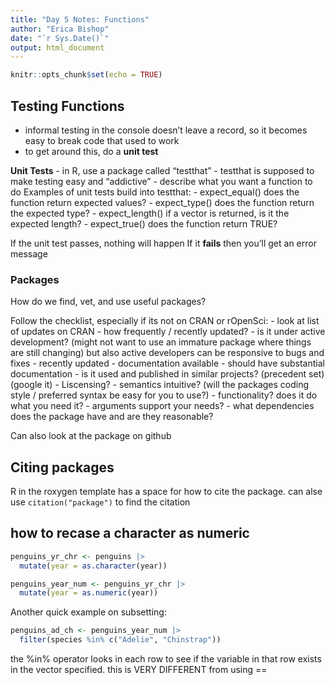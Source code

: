 ```yaml
---
title: "Day 5 Notes: Functions"
author: "Erica Bishop"
date: "`r Sys.Date()`"
output: html_document
---
```


```r
knitr::opts_chunk$set(echo = TRUE)
```

## Testing Functions

-   informal testing in the console doesn't leave a record, so it becomes easy to break code that used to work
-   to get around this, do a **unit test**

**Unit Tests**
-   in R, use a package called "testthat"
-   testthat is supposed to make testing easy and "addictive"
-   describe what you want a function to do
Examples of unit tests build into testthat:
-   expect_equal() does the function return expected values?
-   expect_type() does the function return the expected type?
-   expect_length() if a vector is returned, is it the expected length?
-   expect_true() does the function return TRUE?

If the unit test passes, nothing will happen
If it **fails** then you'll get an error message


### Packages

How do we find, vet, and use useful packages?

Follow the checklist, especially if its not on CRAN or rOpenSci:
-   look at list of updates on CRAN - how frequently / recently updated? 
-   is it under active development? (might not want to use an immature package where things are still changing) but also active developers can be responsive to bugs and fixes
-   recently updated
-   documentation available - should have substantial documentation
-   is it used and published in similar projects? (precedent set) (google it)
-   Liscensing?
-   semantics intuitive? (will the packages coding style / preferred syntax be easy for you to use?)
-   functionality? does it do what you need it?
-   arguments support your needs?
-   what dependencies does the package have and are they reasonable? 

Can also look at the package on github

## Citing packages

R in the roxygen template has a space for how to cite the package. can alse use `citation("package")` to find the citation


## how to recase a character as numeric

```r

penguins_yr_chr <- penguins |> 
  mutate(year = as.character(year))

penguins_year_num <- penguins_yr_chr |> 
  mutate(year = as.numeric(year))

```

Another quick example on subsetting:

```r

penguins_ad_ch <- penguins_year_num |> 
  filter(species %in% c("Adelie", "Chinstrap"))

```

the %in% operator looks in each row to see if the variable in that row exists in the vector specified.
this is VERY DIFFERENT from using ==


